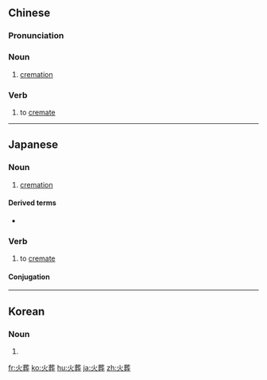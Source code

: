 ==Chinese==
{{zh-forms}}

===Pronunciation===
{{zh-pron
|m=huǒzàng
|c=fo2 zong3
|h=pfs=fó-chong
|mn=hóe-chòng/hé-chòng
|cat=n,v
}}

===Noun===
{{zh-noun}}

# [[cremation]]

===Verb===
{{zh-verb}}

# to [[cremate]]

----

==Japanese==
{{ja-kanjitab|か|そう|yomi=on}}

===Noun===
{{ja-noun|かそう}}

# [[cremation]]

====Derived terms====
* {{ja-r|火葬場|かそうば|gloss=crematorium}}

===Verb===
{{ja-verb-suru|tr=trans|かそう}}

# to [[cremate]]
#: {{ja-usex|遺体を火葬する|いたい を かそう する|cremate a body}}

====Conjugation====
{{ja-suru|かそう}}

----

==Korean==
{{ko-hanjatab}}

===Noun===
{{ko-noun|rv=hwajang|hangeul=화장}}

# {{hanja form of|화장|cremation}}

[[fr:火葬]]
[[ko:火葬]]
[[hu:火葬]]
[[ja:火葬]]
[[zh:火葬]]